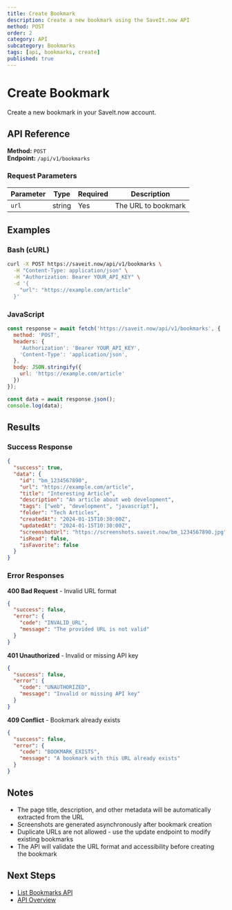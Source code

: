 ```yaml
---
title: Create Bookmark
description: Create a new bookmark using the SaveIt.now API
method: POST
order: 2
category: API
subcategory: Bookmarks
tags: [api, bookmarks, create]
published: true
---
```


# Create Bookmark

Create a new bookmark in your SaveIt.now account.

## API Reference

**Method:** `POST`  
**Endpoint:** `/api/v1/bookmarks`

### Request Parameters

| Parameter | Type | Required | Description |
|-----------|------|----------|-------------|
| `url` | string | Yes | The URL to bookmark |

## Examples

### Bash (cURL)

```bash
curl -X POST https://saveit.now/api/v1/bookmarks \
  -H "Content-Type: application/json" \
  -H "Authorization: Bearer YOUR_API_KEY" \
  -d '{
    "url": "https://example.com/article"
  }'
```

### JavaScript

```javascript
const response = await fetch('https://saveit.now/api/v1/bookmarks', {
  method: 'POST',
  headers: {
    'Authorization': 'Bearer YOUR_API_KEY',
    'Content-Type': 'application/json',
  },
  body: JSON.stringify({
    url: 'https://example.com/article'
  })
});

const data = await response.json();
console.log(data);
```


## Results

### Success Response

```json
{
  "success": true,
  "data": {
    "id": "bm_1234567890",
    "url": "https://example.com/article",
    "title": "Interesting Article",
    "description": "An article about web development",
    "tags": ["web", "development", "javascript"],
    "folder": "Tech Articles",
    "createdAt": "2024-01-15T10:30:00Z",
    "updatedAt": "2024-01-15T10:30:00Z",
    "screenshotUrl": "https://screenshots.saveit.now/bm_1234567890.jpg",
    "isRead": false,
    "isFavorite": false
  }
}
```

### Error Responses

**400 Bad Request** - Invalid URL format
```json
{
  "success": false,
  "error": {
    "code": "INVALID_URL",
    "message": "The provided URL is not valid"
  }
}
```

**401 Unauthorized** - Invalid or missing API key
```json
{
  "success": false,
  "error": {
    "code": "UNAUTHORIZED",
    "message": "Invalid or missing API key"
  }
}
```

**409 Conflict** - Bookmark already exists
```json
{
  "success": false,
  "error": {
    "code": "BOOKMARK_EXISTS",
    "message": "A bookmark with this URL already exists"
  }
}
```

## Notes

- The page title, description, and other metadata will be automatically extracted from the URL
- Screenshots are generated asynchronously after bookmark creation
- Duplicate URLs are not allowed - use the update endpoint to modify existing bookmarks
- The API will validate the URL format and accessibility before creating the bookmark

## Next Steps

- [List Bookmarks API](/docs/api-bookmarks-list)
- [API Overview](/docs/api-overview)